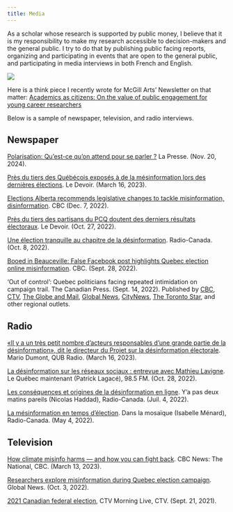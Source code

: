 ```yaml
---
title: Media
---
```


As a scholar whose research is supported by public money, I believe that it is my responsibility to make my research accessible to decision-makers and the general public. I try to do that by publishing public facing reports, organizing and participating in events that are open to the general public, and participating in media interviews in both French and English. 

::: {layout-ncol=1}

![](media.png)

:::

Here is a think piece I recently wrote for McGill Arts' Newsletter on that matter: [Academics as citizens: On the value of public engagement for young career researchers](https://www.mcgill.ca/arts/article/academics-citizens-value-public-engagement-young-career-researchers){target="_blank"}

Below is a sample of newspaper, television, and radio interviews. 

## Newspaper

[Polarisation: Qu’est-ce qu’on attend pour se parler ?](https://www.lapresse.ca/dialogue/chroniques/2024-11-20/polarisation/qu-est-ce-qu-on-attend-pour-se-parler.php){target="_blank"} La Presse. (Nov. 20, 2024).

[Près du tiers des Québécois exposés à de la mésinformation lors des dernières élections](https://www.ledevoir.com/politique/quebec/785558/pres-du-tiers-des-quebecois-exposes-a-de-la-mesinformation-lors-des-dernieres-elections){target="_blank"}. Le Devoir. (March 16, 2023).

[Elections Alberta recommends legislative changes to tackle misinformation, disinformation](https://www.cbc.ca/news/canada/edmonton/elections-alberta-legislative-changes-misinformation-1.6676664){target="_blank"}. CBC (Dec. 7, 2022).

[Près du tiers des partisans du PCQ doutent des derniers résultats électoraux](https://www.ledevoir.com/politique/quebec/767851/30-des-partisans-conservateurs-doutent-des-resultats){target="_blank"}. Le Devoir. (Oct. 27, 2022).

[Une élection tranquille au chapitre de la désinformation](https://ici.radio-canada.ca/nouvelle/1923331/election-quebec-2022-bilan-desinformation){target="_blank"}. Radio-Canada. (Oct. 8, 2022).

[Booed in Beauceville: False Facebook post highlights Quebec election online misinformation](https://www.cbc.ca/news/canada/montreal/quebec-election-misinformation-1.6597168){target="_blank"}. CBC. (Sept. 28, 2022). 

'Out of control': Quebec politicians facing repeated intimidation on campaign trail. The Canadian Press. (Sept. 14, 2022). Published by [CBC](https://www.cbc.ca/amp/1.6578726){target="_blank"}, [CTV](https://montreal.ctvnews.ca/out-of-control-quebec-politicians-facing-repeated-intimidation-on-campaign-trail-1.6067749){target="_blank"}, [The Globe and Mail](https://www.theglobeandmail.com/canada/article-quebec-politicians-facing-repeated-intimidation-on-campaign-trail/){target="_blank"}, [Global News](https://globalnews.ca/news/9127987/quebec-election-campaign-security-threats/){target="_blank"}, [CityNews](https://ottawa.citynews.ca/national-news/out-of-control-quebec-politicians-facing-repeated-intimidation-on-campaign-trail-5818139){target="_blank"}, [The Toronto Star](https://www.thestar.com/politics/2022/09/14/out-of-control-quebec-politicians-facing-repeated-intimidation-on-campaign-trail.html){target="_blank"}, and other regional outlets.

## Radio

[«Il y a un très petit nombre d'acteurs responsables d’une grande partie de la désinformation», dit le directeur du Projet sur la désinformation électorale](https://www.qub.ca/radio/balado/mario-dumont?audio=1096002904){target="_blank"}. Mario Dumont, QUB Radio. (March 16, 2023).

[La désinformation sur les réseaux sociaux : entrevue avec Mathieu Lavigne](https://www.985fm.ca/audio/518458/la-desinformation-sur-les-reseaux-sociaux-entrevue-avec-mathieu-lavigne){target="_blank"}. Le Québec maintenant (Patrick Lagacé), 98.5 FM. (Oct. 28, 2022).

[Les conséquences et origines de la désinformation en ligne](https://ici.radio-canada.ca/ohdio/premiere/emissions/y-a-pas-deux-matins-pareils/episodes/638579/rattrapage-du-lundi-4-juillet-2022){target="_blank"}. Y'a pas deux matins pareils (Nicolas Haddad), Radio-Canada. (Juil. 4, 2022). 

[La mésinformation en temps d'élection](https://web.archive.org/web/20220504210905/https:/ici.radio-canada.ca/ohdio/premiere/emissions/dans-la-mosaique/episodes/625411/rattrapage-du-mercredi-4-mai-2022){target="_blank"}. Dans la mosaïque (Isabelle Ménard), Radio-Canada. (May 4, 2022).

## Television

[How climate misinfo harms — and how you can fight back](https://www.youtube.com/watch?v=cOYLDr0ZTog&ab_channel=CBCNews%3ATheNational){target="_blank"}. CBC News: The National, CBC. (March 13, 2023).

[Researchers explore misinformation during Quebec election campaign](https://globalnews.ca/news/9173381/researchers-explore-misinformation-quebec-election-campaign/){target="_blank"}. Global News. (Oct. 3, 2022).

[2021 Canadian federal election](https://web.archive.org/web/20210921132633/https://ottawa.ctvnews.ca/video?clipId=2284834&binId=1.1164511&playlistPageNum=1){target="_blank"}, CTV Morning Live, CTV. (Sept. 21, 2021).


